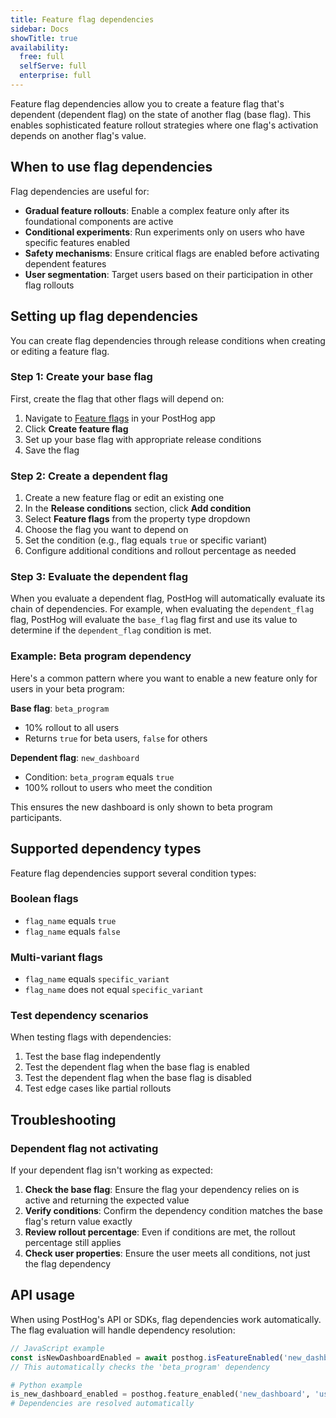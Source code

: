 ```yaml
---
title: Feature flag dependencies
sidebar: Docs
showTitle: true
availability:
  free: full
  selfServe: full
  enterprise: full
---
```


Feature flag dependencies allow you to create a feature flag that's dependent (dependent flag) on the state of another flag (base flag). This enables sophisticated feature rollout strategies where one flag's activation depends on another flag's value.
## When to use flag dependencies

Flag dependencies are useful for:

- **Gradual feature rollouts**: Enable a complex feature only after its foundational components are active
- **Conditional experiments**: Run experiments only on users who have specific features enabled
- **Safety mechanisms**: Ensure critical flags are enabled before activating dependent features
- **User segmentation**: Target users based on their participation in other flag rollouts

## Setting up flag dependencies

You can create flag dependencies through release conditions when creating or editing a feature flag.

### Step 1: Create your base flag

First, create the flag that other flags will depend on:

1. Navigate to [Feature flags](https://app.posthog.com/feature_flags) in your PostHog app
2. Click **Create feature flag**
3. Set up your base flag with appropriate release conditions
4. Save the flag

### Step 2: Create a dependent flag

1. Create a new feature flag or edit an existing one
2. In the **Release conditions** section, click **Add condition**
3. Select **Feature flags** from the property type dropdown
4. Choose the flag you want to depend on
5. Set the condition (e.g., flag equals `true` or specific variant)
6. Configure additional conditions and rollout percentage as needed

### Step 3: Evaluate the dependent flag

When you evaluate a dependent flag, PostHog will automatically evaluate its chain of dependencies. For example, when evaluating the `dependent_flag` flag, PostHog will evaluate the `base_flag` flag first and use its value to determine if the `dependent_flag` condition is met.

### Example: Beta program dependency

Here's a common pattern where you want to enable a new feature only for users in your beta program:

**Base flag**: `beta_program`

- 10% rollout to all users
- Returns `true` for beta users, `false` for others

**Dependent flag**: `new_dashboard`

- Condition: `beta_program` equals `true`
- 100% rollout to users who meet the condition

This ensures the new dashboard is only shown to beta program participants.

## Supported dependency types

Feature flag dependencies support several condition types:

### Boolean flags

- `flag_name` equals `true`
- `flag_name` equals `false`

### Multi-variant flags

- `flag_name` equals `specific_variant`
- `flag_name` does not equal `specific_variant`

### Test dependency scenarios

When testing flags with dependencies:

1. Test the base flag independently
2. Test the dependent flag when the base flag is enabled
3. Test the dependent flag when the base flag is disabled
4. Test edge cases like partial rollouts

## Troubleshooting

### Dependent flag not activating

If your dependent flag isn't working as expected:

1. **Check the base flag**: Ensure the flag your dependency relies on is active and returning the expected value
2. **Verify conditions**: Confirm the dependency condition matches the base flag's return value exactly
3. **Review rollout percentage**: Even if conditions are met, the rollout percentage still applies
4. **Check user properties**: Ensure the user meets all conditions, not just the flag dependency

## API usage

When using PostHog's API or SDKs, flag dependencies work automatically. The flag evaluation will handle dependency resolution:

```javascript
// JavaScript example
const isNewDashboardEnabled = await posthog.isFeatureEnabled('new_dashboard')
// This automatically checks the 'beta_program' dependency
```

```python
# Python example
is_new_dashboard_enabled = posthog.feature_enabled('new_dashboard', 'user_id')
# Dependencies are resolved automatically
```
